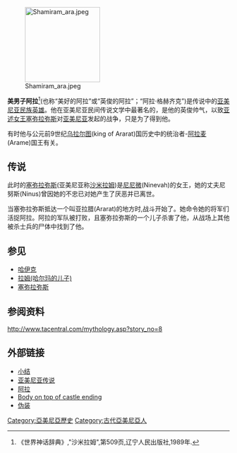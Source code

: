 {{copyedit|time=2014-02-21T10:37:13+00:00}}
[[Image:Shamiram_ara.jpeg|170px]]

'''美男子阿拉'''<ref>《世界神话辞典》,"沙米拉姆",第509页,辽宁人民出版社,1989年.</ref>(也称“美好的阿拉”或“英俊的阿拉”；{{lang-hy|Արա Գեղեցիկ}}“阿拉·格赫齐克”)是传说中的[[亚美尼亚|亚美尼亚]][[民族英雄|民族英雄]]。他在亚美尼亚民间传说文学中最著名的，是他的英俊帅气，以致[[亚述女王|亚述女王]][[塞弥拉弥斯|塞弥拉弥斯]]对[[亚美尼亚|亚美尼亚]]发起的战争，只是为了得到他。

有时他与公元前9世纪[[乌拉尔图|乌拉尔图]](king of Ararat)国历史中的统治者-[[阿拉麦|阿拉麦]](Arame)国王有关。

== 传说 ==
此时的[[塞弥拉弥斯|塞弥拉弥斯]](亚美尼亚称[[沙米拉姆|沙米拉姆]])是[[尼尼微|尼尼微]](Ninevah)的女王，她的丈夫尼努斯(Ninus)曾因她的不忠已对她产生了厌恶并已离世。

当塞弥拉弥斯抵达一个叫亚拉腊(Ararat)的地方时,战斗开始了。她命令她的将军们活捉阿拉。阿拉的军队被打败，且塞弥拉弥斯的一个儿子杀害了他，从战场上其他被杀士兵的尸体中找到了他。

== 参见 ==
*[[哈伊克|哈伊克]]
*[[拉姆(哈尔玛的儿子)|拉姆(哈尔玛的儿子)]]
*[[塞弥拉弥斯|塞弥拉弥斯]]

==参阅资料==
{{reflist}}
http://www.tacentral.com/mythology.asp?story_no=8 {{Wayback|url=http://www.tacentral.com/mythology.asp?story_no=8 |date=20140225015534 }}

==外部链接==
*[http://www.armenianhistory.info/ara.htm 小结] {{Wayback|url=http://www.armenianhistory.info/ara.htm |date=20100628072119 }}
*[http://www.armenianhistory.info/origins.htm 亚美尼亚传说] {{Wayback|url=http://www.armenianhistory.info/origins.htm |date=20080918080515 }}
*[http://www.littlearmenia.com/html/history/detail.asp?id=10 阿拉] {{Wayback|url=http://www.littlearmenia.com/html/history/detail.asp?id=10 |date=20140227103758 }}
*[http://www.littlearmenia.com/html/history/detail.asp?id=10 Body on top of castle ending] {{Wayback|url=http://www.littlearmenia.com/html/history/detail.asp?id=10 |date=20140227103758 }}
*[http://www.armenianhistory.info/origins.htm 伪装] {{Wayback|url=http://www.armenianhistory.info/origins.htm |date=20080918080515 }}

{{DEFAULTSORT:美男子阿拉}}
[[Category:亞美尼亞歷史|Category:亞美尼亞歷史]]
[[Category:古代亞美尼亞人|Category:古代亞美尼亞人]]